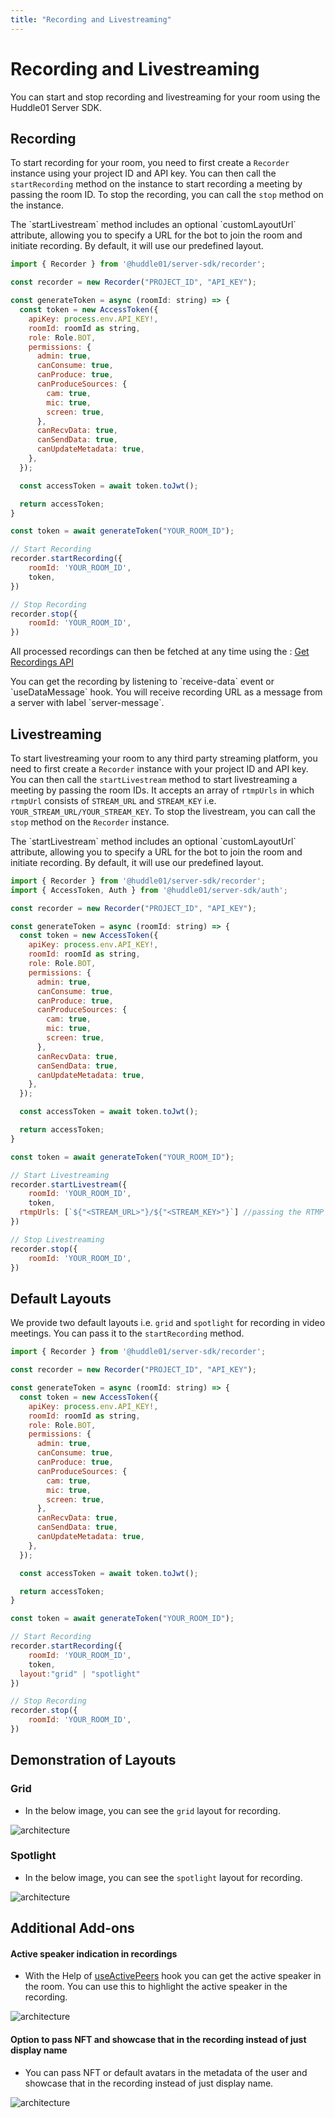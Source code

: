 ```yaml
---
title: "Recording and Livestreaming"
---
```



# Recording and Livestreaming

You can start and stop recording and livestreaming for your room using the Huddle01 Server SDK.

## Recording

To start recording for your room, you need to first create a `Recorder` instance using your project ID and API key.
You can then call the `startRecording` method on the instance to start recording a meeting by passing the room ID. To stop the recording, you can call the `stop` method on the instance.

<Callout>
  The `startLivestream` method includes an optional `customLayoutUrl` attribute,
  allowing you to specify a URL for the bot to join the room and initiate
  recording. By default, it will use our predefined layout.
</Callout>

```jsx
import { Recorder } from '@huddle01/server-sdk/recorder';

const recorder = new Recorder("PROJECT_ID", "API_KEY");

const generateToken = async (roomId: string) => {
  const token = new AccessToken({
    apiKey: process.env.API_KEY!,
    roomId: roomId as string,
    role: Role.BOT,
    permissions: {
      admin: true,
      canConsume: true,
      canProduce: true,
      canProduceSources: {
        cam: true,
        mic: true,
        screen: true,
      },
      canRecvData: true,
      canSendData: true,
      canUpdateMetadata: true,
    },
  });

  const accessToken = await token.toJwt();

  return accessToken;
}

const token = await generateToken("YOUR_ROOM_ID");

// Start Recording
recorder.startRecording({
	roomId: 'YOUR_ROOM_ID',
	token,
})

// Stop Recording
recorder.stop({
	roomId: 'YOUR_ROOM_ID',
})
```

All processed recordings can then be fetched at any time using the : [Get Recordings API](/apis/get-recordings)

<Callout type="info">
  You can get the recording by listening to `receive-data` event or
  `useDataMessage` hook. You will receive recording URL as a message from a
  server with label `server-message`.
</Callout>

## Livestreaming

To start livestreaming your room to any third party streaming platform, you need to first create a `Recorder` instance with your project ID and API key.
You can then call the `startLivestream` method to start livestreaming a meeting by passing the room IDs.
It accepts an array of `rtmpUrls` in which `rtmpUrl` consists of `STREAM_URL` and `STREAM_KEY` i.e. `YOUR_STREAM_URL/YOUR_STREAM_KEY`.
To stop the livestream, you can call the `stop` method on the `Recorder` instance.

<Callout>
  The `startLivestream` method includes an optional `customLayoutUrl` attribute,
  allowing you to specify a URL for the bot to join the room and initiate
  recording. By default, it will use our predefined layout.
</Callout>

```jsx
import { Recorder } from '@huddle01/server-sdk/recorder';
import { AccessToken, Auth } from '@huddle01/server-sdk/auth';

const recorder = new Recorder("PROJECT_ID", "API_KEY");

const generateToken = async (roomId: string) => {
  const token = new AccessToken({
    apiKey: process.env.API_KEY!,
    roomId: roomId as string,
    role: Role.BOT,
    permissions: {
      admin: true,
      canConsume: true,
      canProduce: true,
      canProduceSources: {
        cam: true,
        mic: true,
        screen: true,
      },
      canRecvData: true,
      canSendData: true,
      canUpdateMetadata: true,
    },
  });

  const accessToken = await token.toJwt();

  return accessToken;
}

const token = await generateToken("YOUR_ROOM_ID");

// Start Livestreaming
recorder.startLivestream({
	roomId: 'YOUR_ROOM_ID',
	token,
  rtmpUrls: [`${"<STREAM_URL>"}/${"<STREAM_KEY>"}`] //passing the RTMP URL
})

// Stop Livestreaming
recorder.stop({
	roomId: 'YOUR_ROOM_ID',
})
```

## Default Layouts

We provide two default layouts i.e. `grid` and `spotlight` for recording in video meetings. You can pass it to the `startRecording` method.

```jsx
import { Recorder } from '@huddle01/server-sdk/recorder';

const recorder = new Recorder("PROJECT_ID", "API_KEY");

const generateToken = async (roomId: string) => {
  const token = new AccessToken({
    apiKey: process.env.API_KEY!,
    roomId: roomId as string,
    role: Role.BOT,
    permissions: {
      admin: true,
      canConsume: true,
      canProduce: true,
      canProduceSources: {
        cam: true,
        mic: true,
        screen: true,
      },
      canRecvData: true,
      canSendData: true,
      canUpdateMetadata: true,
    },
  });

  const accessToken = await token.toJwt();

  return accessToken;
}

const token = await generateToken("YOUR_ROOM_ID");

// Start Recording
recorder.startRecording({
	roomId: 'YOUR_ROOM_ID',
	token,
  layout:"grid" | "spotlight"
})

// Stop Recording
recorder.stop({
	roomId: 'YOUR_ROOM_ID',
})
```

## Demonstration of Layouts

### Grid

- In the below image, you can see the `grid` layout for recording.

<Image
  src="/docs/images/Recording_Grid.png"
  alt="architecture"
  width={1000}
  height={1000}
  quality={100}
  priority
  className="my-8"
/>

### Spotlight

- In the below image, you can see the `spotlight` layout for recording.

<Image
  src="/docs/images/Recording_Spotlight.png"
  alt="architecture"
  width={1000}
  height={1000}
  quality={100}
  priority
  className="my-8"
/>

## Additional Add-ons

#### Active speaker indication in recordings

- With the Help of [useActivePeers](../React/hooks/useActivePeers) hook you can get the active speaker in the room.
  You can use this to highlight the active speaker in the recording.

<Image
  src="/docs/images/Recording_ActiveSpeaker.png"
  alt="architecture"
  width={1000}
  height={1000}
  quality={100}
  priority
  className="my-8"
/>

#### Option to pass NFT and showcase that in the recording instead of just display name

- You can pass NFT or default avatars in the metadata of the user and showcase that in the recording instead of just display name.

<Image
  src="/docs/images/Recording_Avatar.png"
  alt="architecture"
  width={1000}
  height={1000}
  quality={100}
  priority
  className="my-8"
/>
